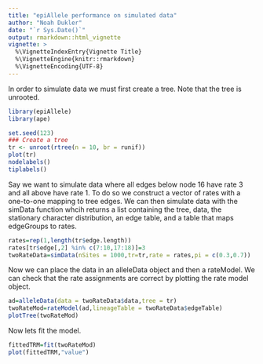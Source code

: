 ```yaml
---
title: "epiAllele performance on simulated data"
author: "Noah Dukler"
date: "`r Sys.Date()`"
output: rmarkdown::html_vignette
vignette: >
  %\VignetteIndexEntry{Vignette Title}
  %\VignetteEngine{knitr::rmarkdown}
  %\VignetteEncoding{UTF-8}
---
```


In order to simulate data we must first create a tree. Note that the tree is unrooted.
```r
library(epiAllele)
library(ape)

set.seed(123)
### Create a tree
tr <- unroot(rtree(n = 10, br = runif))
plot(tr)
nodelabels()
tiplabels()
```

Say we want to simulate data where all edges below node 16 have rate 3 and all above have rate 1. To do so we construct a vector of rates with a one-to-one mapping to tree edges. We can then simulate data with the simData function whcih returns a list containing the tree, data, the stationary character distribution, an edge table, and a table that maps edgeGroups to rates.

```r
rates=rep(1,length(tr$edge.length))
rates[tr$edge[,2] %in% c(7:10,17:18)]=3
twoRateData=simData(nSites = 1000,tr=tr,rate = rates,pi = c(0.3,0.7))
```

Now we can place the data in an alleleData object and then a rateModel. We can check that the rate assignments are correct by plotting the rate model object.

```r
ad=alleleData(data = twoRateData$data,tree = tr)
twoRateMod=rateModel(ad,lineageTable = twoRateData$edgeTable)
plotTree(twoRateMod)
```
 
Now lets fit the model.

```r
fittedTRM=fit(twoRateMod)
plot(fittedTRM,"value")
```

